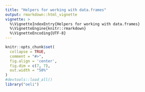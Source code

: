 ```yaml
---
title: "Helpers for working with data.frames"
output: rmarkdown::html_vignette
vignette: >
  %\VignetteIndexEntry{Helpers for working with data.frames}
  %\VignetteEngine{knitr::rmarkdown}
  %\VignetteEncoding{UTF-8}
---
```


```r
knitr::opts_chunk$set(
  collapse = TRUE,
  comment = "#>",
  fig.align = 'center', 
  fig.dim = c(7, 7), 
  out.width = "50%"
)
#devtools::load_all()
library("oeli")
```

